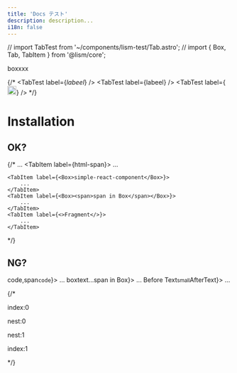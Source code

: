 ```yaml
---
title: 'Docs テスト'
description: description...
i18n: false
---
```



// import TabTest from '~/components/lism-test/Tab.astro';
// import { Box, Tab, TabItem } from '@lism/core';
 

<Box bg="lightgray">boxxxx</Box>

{/* <TabTest label={<i>labeel</i>} />
<TabTest label={<Box>labeel</Box>} />
<TabTest label={<img src="https://via.placeholder.com/20x20" width="20" height="20" />} /> */}


# Installation

## OK?

{/* <Tab>
	<TabItem label='string'>
		...
	</TabItem>
	<TabItem label={<span>html-span</span>}>
		...
	</TabItem>

	<TabItem label={<Box>simple-react-component</Box>}>
		...
	</TabItem>
	<TabItem label={<Box><span>span in Box</span></Box>}>
		...
	</TabItem>
	<TabItem label={<>Fragment</>}>
		...
	</TabItem>
</Tab> */}


## NG?
<Tab>
	<TabItem label={<span class="-fz:l">code,span<code>code</code></span>}>
		...
	</TabItem>
	<TabItem label={<Box p={10} bgc="gray">boxtext...<span class="hoge">span in Box</span></Box>}>
		...
	</TabItem>
	<TabItem label={<>Before Text<small style={{'color':'red'}}>small</small>AfterText</>}>
		...
	</TabItem>
</Tab>

{/* <Tab>
	<TabItem label="Tab1">
		<p>index:0</p>
		<Tab>
			<TabItem label="nest1">
				<p>nest:0</p>
			</TabItem>
			<TabItem label="nest2">
				<p>nest:1</p>
			</TabItem>
		</Tab>
	</TabItem>
	<TabItem label="tab2">
		<p>index:1</p>
	</TabItem>
</Tab> */}
